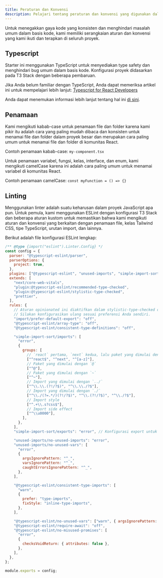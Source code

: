 ```yaml
---
title: Peraturan dan Konvensi
description: Pelajari tentang peraturan dan konvensi yang digunakan dalam proyek website Blog HIMARPL.
---
```


Untuk menegakkan gaya kode yang konsisten dan menghindari masalah umum dalam basis kode, kami memiliki serangkaian aturan dan konvensi yang kami ikuti dan terapkan di seluruh proyek.

## Typescript

Starter ini menggunakan TypeScript untuk menyediakan type safety dan menghindari bug umum dalam basis kode. Konfigurasi proyek didasarkan pada T3 Stack dengan beberapa pembaruan.

Jika Anda belum familiar dengan TypeScript, Anda dapat memeriksa artikel ini untuk mempelajari lebih lanjut: [Typescript for React Developers](https://elazizi.com/posts/how-to-learn-typescript-for-react-developers/)

Anda dapat menemukan informasi lebih lanjut tentang hal ini [di sini](https://create.t3.gg/en/usage/typescript).

## Penamaan

Kami mengikuti kabab-case untuk penamaan file dan folder karena kami pikir itu adalah cara yang paling mudah dibaca dan konsisten untuk menamai file dan folder dalam proyek besar dan merupakan cara paling umum untuk menamai file dan folder di komunitas React.

Contoh penamaan kabab-case: `my-component.tsx`

Untuk penamaan variabel, fungsi, kelas, interface, dan enum, kami mengikuti camelCase karena ini adalah cara paling umum untuk menamai variabel di komunitas React.

Contoh penamaan camelCase: `const myFunction = () => {}`


## Linting

Menggunakan linter adalah suatu keharusan dalam proyek JavaScript apa pun. Untuk pemula, kami menggunakan ESLint dengan konfigurasi T3 Stack dan beberapa aturan kustom untuk memastikan bahwa kami mengikuti aturan dan konvensi yang berkaitan dengan penamaan file, kelas Tailwind CSS, tipe TypeScript, urutan import, dan lainnya.

Berikut adalah file konfigurasi ESLint lengkap:

```javascript title="eslintrc.cjs"
/** @type {import("eslint").Linter.Config} */
const config = {
  parser: "@typescript-eslint/parser",
  parserOptions: {
    project: true,
  },
  plugins: ["@typescript-eslint", "unused-imports", "simple-import-sort"],
  extends: [
    "next/core-web-vitals",
    "plugin:@typescript-eslint/recommended-type-checked",
    "plugin:@typescript-eslint/stylistic-type-checked",
    "prettier",
  ],
  rules: {
    // Aturan opinionated ini diaktifkan dalam stylistic-type-checked di atas.
    // Silakan konfigurasikan ulang sesuai preferensi Anda sendiri.
    "import/prefer-default-export": "off",
    "@typescript-eslint/array-type": "off",
    "@typescript-eslint/consistent-type-definitions": "off",

    "simple-import-sort/imports": [
      "error",
      {
        groups: [
          // `react` pertama, `next` kedua, lalu paket yang dimulai dengan karakter
          ["^react$", "^next", "^[a-z]"],
          // Paket yang dimulai dengan `@`
          ["^@"],
          // Paket yang dimulai dengan `~`
          ["^~"],
          // Import yang dimulai dengan `../`
          ["^\\.\\.(?!/?$)", "^\\.\\./?$"],
          // Import yang dimulai dengan `./`
          ["^\\./(?=.*/)(?!/?$)", "^\\.(?!/?$)", "^\\./?$"],
          // Import style
          ["^.+\\.s?css$"],
          // Import side effect
          ["^\\u0000"],
        ],
      },
    ],
    "simple-import-sort/exports": "error", // Konfigurasi export untuk `eslint-plugin-simple-import-sort`

    "unused-imports/no-unused-imports": "error",
    "unused-imports/no-unused-vars": [
      "error",
      {
        argsIgnorePattern: "^_",
        varsIgnorePattern: "^_",
        caughtErrorsIgnorePattern: "^_",
      },
    ],

    "@typescript-eslint/consistent-type-imports": [
      "warn",
      {
        prefer: "type-imports",
        fixStyle: "inline-type-imports",
      },
    ],

    "@typescript-eslint/no-unused-vars": ["warn", { argsIgnorePattern: "^_" }],
    "@typescript-eslint/require-await": "off",
    "@typescript-eslint/no-misused-promises": [
      "error",
      {
        checksVoidReturn: { attributes: false },
      },
    ],
  },
};

module.exports = config;
```
